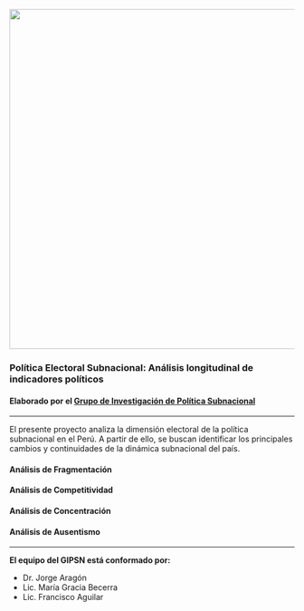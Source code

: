 <img src="https://github.com/mgbecerra/ProyectoGIPSN/raw/master/banner-GIPS.png" width="600">

### Política Electoral Subnacional: Análisis longitudinal de indicadores políticos

#### Elaborado por el [Grupo de Investigación de Política Subnacional](#team)

-----

El presente proyecto analiza la dimensión electoral de la política subnacional en el Perú. A partir de ello, se buscan identificar los principales cambios y continuidades de la dinámica subnacional del país. 

#### Análisis de Fragmentación

#### Análisis de Competitividad

#### Análisis de Concentración

#### Análisis de Ausentismo

------

<a id='team'></a>

**El equipo del GIPSN está conformado por:**

* Dr. Jorge Aragón
* Lic. María Gracia Becerra
* Lic. Francisco Aguilar
 